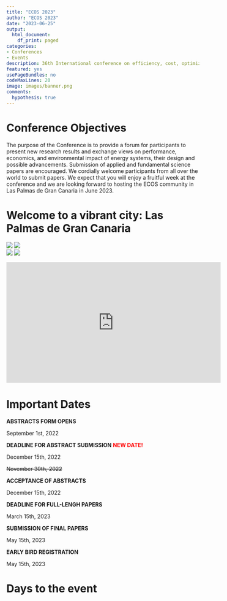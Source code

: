```yaml
---
title: "ECOS 2023"
author: "ECOS 2023"
date: "2023-06-25"
output:
  html_document:
    df_print: paged
categories:
- Conferences
- Events
description: 36th International conference on efficiency, cost, optimization, simulation and enviornmental impact of energy systems.
featured: yes
usePageBundles: no
codeMaxLines: 20
image: images/banner.png
comments:
  hypothesis: true
---
```


# Conference Objectives

The purpose of the Conference is to provide a forum for participants to present new research results and exchange views on performance, economics, and environmental impact of energy systems, their design and possible advancements. Submission of applied and fundamental science papers are encouraged. We cordially welcome participants from all over the world to submit papers. We expect that you will enjoy a fruitful week at the conference and we are looking forward to hosting the ECOS community in Las Palmas de Gran Canaria in June 2023.

# Welcome to a vibrant city: Las Palmas de Gran Canaria
<div class="center-content">
  <div class="image-column" style="width:30%;margin-right:10px">
  ![](images/Jose-Maria.jpg)
  ![](images/DE-INTERNET.jpg)
  </div>

  <div class="image-column" style="width:41%">
  ![](images/Josefir-Instantes-Alfredo-prueba-HD-005-1536x1022.jpg)
  ![](images/Sacred-rocks-1536x1152.jpg) 
  </div>
</div>

<div class="center-content">
  <iframe width="560" height="315" src="https://www.youtube.com/embed/-9K1VtUQDBE?si=T0aAVymmv26FJyH4" title="YouTube video player" frameborder="0" allow="accelerometer; autoplay; clipboard-write; encrypted-media; gyroscope; picture-in-picture; web-share" allowfullscreen></iframe>
</div>

# Important Dates
**ABSTRACTS FORM OPENS**

September 1st, 2022

**DEADLINE FOR ABSTRACT SUBMISSION**
<span style="color: red;font-weight:bold">NEW DATE!</span>

December 15th, 2022

<span style="text-decoration: line-through;">November 30th, 2022</span>

**ACCEPTANCE OF ABSTRACTS**

December 15th, 2022

**DEADLINE FOR FULL-LENGH PAPERS**

March 15th, 2023

**SUBMISSION OF FINAL PAPERS**

May 15th, 2023

**EARLY BIRD REGISTRATION**

May 15th, 2023

# Days to the event
<div class="center-content" id="2023countdownclock"></div>


<script src="../../resources/scripts/countdown.js"></script>
<script>
  initializeCountdown("2023countdownclock","2023-09-01T17:30:00");
</script>
